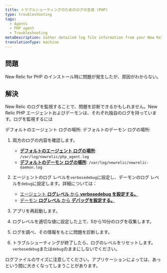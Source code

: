 ```yaml
---
title: トラブルシューティングのためのログの生成 (PHP)
type: troubleshooting
tags:
  - Agents
  - PHP agent
  - Troubleshooting
metaDescription: Gather detailed log file information from your New Relic for PHP installation to diagnose issues.
translationType: machine
---
```


## 問題

New Relic for PHP のインストール時に問題が発生したが、原因がわからない。

## 解決

New Relic のログを監視することで、問題を診断できるかもしれません。New Relic PHP エージェントおよびデーモンは、それぞれ独自のログを持っています。ログを監視するには

デフォルトのエージェント ログの場所: デフォルトのデーモン ログの場所:

1. 両方のログの内容を確認します。

   * **[デフォルトのエージェント ログの場所](/docs/apm/agents/php-agent/configuration/php-agent-configuration/#inivar-logfile)**: `/var/log/newrelic/php_agent.log`
   * **[デフォルトのデーモン ログの場所](/docs/apm/agents/php-agent/configuration/php-agent-configuration/#inivar-daemon-logfile)**: `/var/log/newrelic/newrelic-daemon.log`

2. エージェントのログ レベルを`verbosedebug`に設定し、デーモンのログ レベルを`debug`に設定します。詳細については：

   * [エージェント **ログレベル** から **verbosedebug を設定する。**](https://docs.newrelic.com/docs/apm/agents/php-agent/configuration/php-agent-configuration/#inivar-loglevel)
   * [デーモン **ログレベル** から **デバッグを設定する。**](https://docs.newrelic.com/docs/apm/agents/php-agent/configuration/php-agent-configuration/#inivar-daemon-loglevel)

3. アプリを再起動します。

4. ログレベルを適切な値に設定した上で、5から10分のログを収集します。

5. ログを調べ、その情報をもとに問題を診断します。

6. トラブルシューティングが終了したら、ログのレベルをリセットします。`verbosedebug`または`debug`のままにしないでください。

<Callout variant="caution">
  ログファイルのサイズに注意してください。アプリケーションによっては、あっという間に大きくなってしまうことがあります。
</Callout>